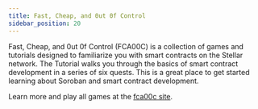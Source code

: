 ```yaml
---
title: Fast, Cheap, and 0ut 0f Control
sidebar_position: 20
---
```


Fast, Cheap, and 0ut 0f Control (FCA00C) is a collection of games and tutorials designed to familiarize you with smart contracts on the Stellar network. The Tutorial walks you through the basics of smart contract development in a series of six quests. This is a great place to get started learning about Soroban and smart contract development.

Learn more and play all games at the [fca00c site](https://fastcheapandoutofcontrol.com).
